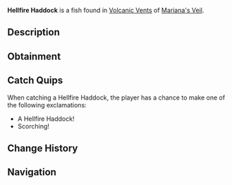 {{FishInfobox
|image          = Hellfire Haddock.png
|rarity         = Common
|sea            = First Sea
|location       = [[Volcanic Vents]]
|sublocation    = 
|sources        = Fishing Rod
|radar_location = 
|xp             = 20
|weather        = Rain
|time           = Night
|season         = Summer
|bait           = Worm
|base_weight    = 6
|base_value     = 50
|weight_range   = 3.5
|base_chance    = 70
|base_resil     = 95
}}
'''Hellfire Haddock''' is a {{Rarity|Common}} fish found in [[Volcanic Vents]] of [[Mariana's Veil]].

== Description ==
{{Description|A small, scorching fish that flickers like a dying flame.|Bestiary Entry}}

== Obtainment ==
{{Description|Common within the dark, especially after rainfall.|Bestiary Hint}}
{{Fish Availability|
Mariana's Veil/Volcanic Vents
|top_rods      = 
Rapid Rod\271729.9\309665.11;
Leviathan's Fang Rod\268741.36\229166.94;
Trident Rod\264989.95\166752.6;
No-Life Rod\264139.89\240223.03;
Free Spirit Rod\263160.7\167048.98;
Long Rod\239174.21\231013.63;
Brick Built Rod\235370.75\227339.95;
Training Rod\216045.45\216045.45;
Firefly Rod\252613.79\297842.02;
Frog Rod\244316.17\259792.79;
Fungal Rod\247031.69\256086.65;
Wildflower Rod\247833.73\244953.11;
North-Star Rod\206486.17\206486.17;
Blazebringer Rod\248713.75\192833.04;
Zeus Rod\246886.81\204223.51;
Verdant Shear Rod\245445.6\204748.88;
Challenger's Rod\245043.25\219013.56;
Depthseeker Rod\243070.14\186803.19;
Avalanche Rod\241578.37\167951.05;
Volcanic Rod\241160.62\175831.54;
Seraphic Rod\239277.35\239277.35;
Rod Of The Depths\235511.93\199053.1;
Rod Of The Forgotten Fang\233954.16\218493.87;
Rod Of The Exalted One\226046.44\186612.28;
Ethereal Prism Rod\225179.5\127910.62;
Steady Rod\120591.51\87722.1
|recommended   = Trident Rod
}}

== Catch Quips ==
When catching a Hellfire Haddock, the player has a chance to make one of the following exclamations:
* A Hellfire Haddock!
* Scorching!

== Change History ==
{{Change History|{{subst:Current Version}}}}

== Navigation ==
{{Fish Navbox|Volcanic Vents}}